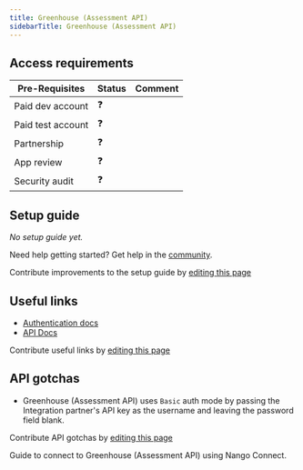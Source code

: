 ```yaml
---
title: Greenhouse (Assessment API)
sidebarTitle: Greenhouse (Assessment API)
---
```



<Overview />
<PreBuiltTooling />
<PreBuiltUseCases />

## Access requirements
| Pre-Requisites | Status | Comment|
| - | - | - |
| Paid dev account | ❓ |  |
| Paid test account | ❓ |  |
| Partnership | ❓ | |
| App review | ❓ |  |
| Security audit | ❓ | |


## Setup guide

_No setup guide yet._

<Tip>Need help getting started? Get help in the [community](https://nango.dev/slack).</Tip>

<Note>Contribute improvements to the setup guide by [editing this page](https://github.com/nangohq/nango/tree/master/docs-v2/integrations/all/greenhouse-assessment.mdx)</Note>


## Useful links
-   [Authentication docs](https://developers.greenhouse.io/assessment.html#authentication)
-   [API Docs](https://developers.greenhouse.io/assessment.html#introduction)

<Note>Contribute useful links by [editing this page](https://github.com/nangohq/nango/tree/master/docs-v2/integrations/all/greenhouse-assessment.mdx)</Note>

## API gotchas

- Greenhouse (Assessment API) uses `Basic` auth mode by passing the Integration partner's API key as the username and leaving the password field blank.

<Note>Contribute API gotchas by [editing this page](https://github.com/nangohq/nango/tree/master/docs-v2/integrations/all/greenhouse-assessment.mdx)</Note>

<Card title="Connect to Greenhouse (Assessment API)" icon="link" href="/integrations/all/greenhouse-assessment/connect" horizontal>
  Guide to connect to Greenhouse (Assessment API) using Nango Connect.
</Card>

